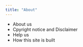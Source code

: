 ```yaml
---
title: "About"
---
```


* About us
* Cpyright notice and Disclaimer
* Help us
* How this site is built